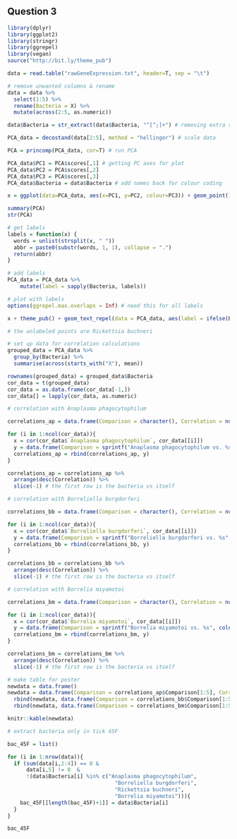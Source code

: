 
## Question 3

```r
library(dplyr)
library(ggplot2)
library(stringr)
library(ggrepel)
library(vegan)
source("http://bit.ly/theme_pub")
```

```r
data = read.table("rawGeneExpression.txt", header=T, sep = "\t")

# remove unwanted columns & rename
data = data %>% 
  select(1:5) %>%
  rename(Bacteria = X) %>%
  mutate(across(2:5, as.numeric))

data$Bacteria = str_extract(data$Bacteria, "^[^;]+") # removing extra stuff from bacteria name
```

```r
PCA_data = decostand(data[2:5], method = "hellinger") # scale data

PCA = princomp(PCA_data, cor=T) # run PCA

PCA_data$PC1 = PCA$scores[,1] # getting PC axes for plot
PCA_data$PC2 = PCA$scores[,2]
PCA_data$PC3 = PCA$scores[,3]
PCA_data$Bacteria = data$Bacteria # add names back for colour coding

x = ggplot(data=PCA_data, aes(x=PC1, y=PC2, colour=PC3)) + geom_point() + theme_pub() + scale_color_gradient(low = "lightblue", high = "red")
```

```r
summary(PCA)
str(PCA)
```

```r
# get labels
labels = function(x) {
  words = unlist(strsplit(x, " "))
  abbr = paste0(substr(words, 1, 1), collapse = ".")
  return(abbr)
}

# add labels
PCA_data = PCA_data %>%
    mutate(label = sapply(Bacteria, labels))

# plot with labels
options(ggrepel.max.overlaps = Inf) # need this for all labels

x + theme_pub() + geom_text_repel(data = PCA_data, aes(label = ifelse(Bacteria == "Rickettsia buchneri", "", label)), size = 3, alpha = 0.5,)

# the unlabeled points are Rickettsia buchneri
```

```r
# set up data for correlation calculations
grouped_data = PCA_data %>%
  group_by(Bacteria) %>%
  summarise(across(starts_with("X"), mean))

rownames(grouped_data) = grouped_data$Bacteria
cor_data = t(grouped_data)
cor_data = as.data.frame(cor_data[-1,])
cor_data[] = lapply(cor_data, as.numeric)
```

```r
# correlation with Anaplasma phagocytophilum

correlations_ap = data.frame(Comparison = character(), Correlation = numeric())

for (i in 1:ncol(cor_data)){
  x = cor(cor_data$`Anaplasma phagocytophilum`, cor_data[[i]])
  y = data.frame(Comparison = sprintf("Anaplasma phagocytophilum vs. %s", colnames(cor_data[i])), Correlation = x)
  correlations_ap = rbind(correlations_ap, y)
}

correlations_ap = correlations_ap %>%
  arrange(desc(Correlation)) %>%
  slice(-1) # the first row is the bacteria vs itself
```

```r
# correlation with Borreliella burgdorferi

correlations_bb = data.frame(Comparison = character(), Correlation = numeric())

for (i in 1:ncol(cor_data)){
  x = cor(cor_data$`Borreliella burgdorferi`, cor_data[[i]])
  y = data.frame(Comparison = sprintf("Borreliella burgdorferi vs. %s", colnames(cor_data[i])), Correlation = x)
  correlations_bb = rbind(correlations_bb, y)
}

correlations_bb = correlations_bb %>%
  arrange(desc(Correlation)) %>%
  slice(-1) # the first row is the bacteria vs itself
```

```r
# correlation with Borrelia miyamotoi

correlations_bm = data.frame(Comparison = character(), Correlation = numeric())

for (i in 1:ncol(cor_data)){
  x = cor(cor_data$`Borrelia miyamotoi`, cor_data[[i]])
  y = data.frame(Comparison = sprintf("Borrelia miyamotoi vs. %s", colnames(cor_data[i])), Correlation = x)
  correlations_bm = rbind(correlations_bm, y)
}

correlations_bm = correlations_bm %>%
  arrange(desc(Correlation)) %>%
  slice(-1) # the first row is the bacteria vs itself
```


```r
# make table for poster
newdata = data.frame()
newdata = data.frame(Comparison = correlations_ap$Comparison[1:5], Correlation = correlations_ap$Correlation[1:5]) %>%
  rbind(newdata, data.frame(Comparison = correlations_bb$Comparison[1:5], Correlation = correlations_bb$Correlation[1:5])) %>%
  rbind(newdata, data.frame(Comparison = correlations_bm$Comparison[1:5], Correlation = correlations_bm$Correlation[1:5]))

knitr::kable(newdata)
```

```r
# extract bacteria only in tick 45F

bac_45F = list()

for (i in 1:nrow(data)){
  if (sum(data[i,2:4]) == 0 &
      data[i,5] != 0  &
      !(data$Bacteria[i] %in% c("Anaplasma phagocytophilum",
                                  "Borreliella burgdorferi",
                                  "Rickettsia buchneri",
                                  "Borrelia miyamotoi"))){
    bac_45F[[length(bac_45F)+1]] = data$Bacteria[i]
  }
}

bac_45F
```




